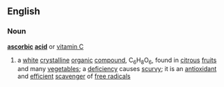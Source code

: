 ==English==
===Noun===
{{wikipedia}}
'''[[ascorbic]] [[acid]]'''  or [[vitamin C]]
#a [[white]] [[crystalline]] [[organic]] [[compound]], C<sub>6</sub>H<sub>8</sub>O<sub>6</sub>, found in [[citrous]] [[fruit]]s and many [[vegetable]]s; a [[deficiency]] causes [[scurvy]]; it is an [[antioxidant]] and [[efficient]] [[scavenger]] of [[free radical]]s